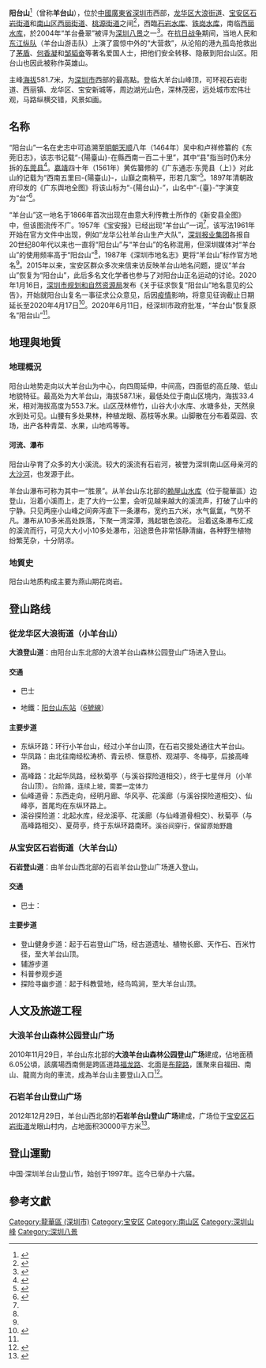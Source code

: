 {{Expand|time=2014-07-17T08:41:52+00:00}}
{{Infobox Mountain
| table_width =
| Name             = 阳台山
| other_name       = 羊笛山、羊台山
| native_name =
| Photo            = Mount Big Yangtai8.jpg
| Photo size       = 
| photo_alt =
| Caption          = 
| Elevation        = {{Convert|587.1|m|ft|0}}
| elevation_ref =
| Prominence       = <!--相對高度-->
| prominence_ref =
| Parent peak      = 
| Listing          = 
| Translation      = 
| Language         = 
| Pronunciation    = 
| pushpin_map      = China Guangdong
| pushpin_label_position = 
| pushpin_map_caption    = 
| pushpin_mapsize        = 
| label =
| map_relief = <!-- 如果不想使用Location map的地形圖，填map_relief=0 -->
| latd= 22|latm= 39|lats=21.26|latNS=N
| longd= 113|longm= 57|longs= 18.53|longEW=E
| coord_type = <!--用於Template:Infobox coord，如果留空，預設為mountain-->
| region = <!--用於Template:Infobox coord-->
| display = <!--用於Template:Infobox coord，如果留空，預設為inline,title -->
| Location         =[[深圳市|深圳市]][[宝安区|宝安区]]、[[南山区|南山区]]、[[龙华区_(深圳市)|龍華區]]交界
| Range            = <!--山脈-->
| Grid_ref_UK      = 
| Grid_ref_Ireland = 
| Coordinates      = {{coord|22|39|21.26|N|113|57|18.53|E}}
| coordinates_ref  = 
| Topographic map  = <!--地形圖-->
| Type             = <!--類別-->
| Age              = <!--年齡-->
| Volcanic_Arc/Belt= 
| Last eruption    = <!--最近噴發-->
| First ascent     = <!--首次登頂-->
| Easiest route    = 大浪登山道、石岩登山道
}}
'''阳台山'''<ref name="restore">{{cite web|url=http://pnr.sz.gov.cn/xxgk/gggs/content/post_7781703.html|title=深圳市规划和自然资源局关于恢复使用阳台山地名的通知|work=[[深圳市规划和自然资源局|深圳市规划和自然资源局]]|date=2020-06-11|accessdate=2020-08-18}}</ref>（曾称'''羊台山'''），位於[[中國|中國]][[廣東省|廣東省]][[深圳市|深圳市]]西部，[[龙华区_(深圳市)|龙华区]][[大浪街道|大浪街道]]、[[宝安区|宝安区]][[石岩街道|石岩街道]]和[[南山区|南山区]][[西丽街道|西丽街道]]、[[桃源街道_(深圳市)|桃源街道]]之间<ref>{{Cite web|url=http://syjdb.baoan.gov.cn/xxgk_12101/ywxx/zjsy/sygk/201007/t20100705_370264.html|title=石岩旅游风景|accessdate=2016-10-12|author=|date=|publisher=|deadurl=yes|archiveurl=https://web.archive.org/web/20161013001533/http://syjdb.baoan.gov.cn/xxgk_12101/ywxx/zjsy/sygk/201007/t20100705_370264.html|archivedate=2016-10-13}}</ref>，西臨[[石岩水库|石岩水库]]、[[铁岗水库|铁岗水库]]，南临[[西丽水库|西丽水库]]，於2004年“羊台叠翠”被评为[[深圳八景|深圳八景]]之一<ref>{{Cite news|url=http://jb.sznews.com/html/2015-05/22/content_3231523.htm|title=深圳新八景：从深圳8大城市景观读懂 市第六次党代会报告|last=|first=|date=2015-05-22|work=|publisher=[[深圳報業集團|深圳報業集團]]|newspaper=晶報|accessdate=2015-05-22|quote=2004年8月，深圳开评“深圳八景”，新评选出来的“深圳八景”是指：大鹏所城（大鹏所城）、莲山春早（莲花山）、侨城锦绣（华侨城）、深南溢彩（深南大道）、梧桐烟云（梧桐山）、梅沙踏浪（大梅沙、小梅沙）、一街两制（“中英街”）和羊台叠翠（羊台山），这八景是在31处候选景观中脱颖而出，共同组成新的“深圳八景”。|archive-date=2017-03-05|archive-url=https://web.archive.org/web/20170305033103/http://jb.sznews.com/html/2015-05/22/content_3231523.htm|dead-url=yes}}</ref>。在[[抗日战争|抗日战争]]期间，当地人民和[[东江纵队|东江纵队]]（羊台山游击队）上演了震惊中外的“大营救”，从沦陷的港九孤岛抢救出了[[茅盾|茅盾]]、[[何香凝|何香凝]]和[[邹韬奋|邹韬奋]]等著名爱国人士，把他们安全转移、隐蔽到阳台山区。阳台山也因此被称作英雄山。

主峰[[海拔|海拔]]581.7米，为[[深圳市|深圳市]]西部的最高點。登临大羊台山峰顶，可环视石岩街道、西丽镇、龙华区、宝安新城等，周边湖光山色，深林茂密，远处城市宏伟壮观，马路纵横交错，风景如画。

== 名称 ==
“阳台山”一名在史志中可追溯至[[明朝|明朝]][[天顺_(明朝)|天顺]]八年（1464年）吴中和卢祥修纂的《东莞旧志》，该志书记载“-{陽臺山}-在縣西南一百二十里”，其中“县”指当时仍未分拆的[[东莞县|东莞县]]<ref name="jing200417">{{cite news|url=http://www.sznews.com/news/content/2020-04/17/content_23070209.htm|title=“羊台山”还是“阳台山”？深圳这座名山的名字惹争议|work=[[晶报|晶报]]|date=2020-04-17|accessdate=2020-08-18}}</ref>。[[嘉靖|嘉靖]]四十年（1561年）黄佐纂修的《广东通志·东莞县（上）》对此山的记载为“西南五里曰-{陽臺山}-，山巔之南稍平，形若几案”<ref>{{cite web|url=http://pnr.sz.gov.cn/szsghhzrzyjwzgkml/szsghhzrzyjwzgkml/qt/tzgg/content/post_7050545.html|title=深圳市规划和自然资源局关于征求恢复“阳台山”地名意见的公告|publisher=[[深圳市规划和自然资源局|深圳市规划和自然资源局]]|date=2020-01-16|accessdate=2020-08-18}}</ref>。1897年清朝政府印发的《广东舆地全图》将该山标为“-{陽台山}-”，山名中“-{臺}-”字演变为“台”<ref name="repo">{{cite web|url=http://pnr.sz.gov.cn/attachment/0/680/680227/7781703.pdf|title=羊台山地名变更考证与社会影响评估|work=深圳市规划和自然资源局; 深圳市越众文化传播有限公司|date=2020-05|accessdate=2020-08-18}}</ref>。

“羊台山”这一地名于1866年首次出现在由意大利传教士所作的《新安县全图》中，但该图流传不广。1957年《宝安报》已经出现“羊台山”一词<ref name="repo"/>，该写法1961年开始在官方文件中出现，例如“龙华公社羊台山生产大队”，[[深圳报业集团|深圳报业集团]]各报自20世纪80年代以来也一直将“阳台山”与“羊台山”的名称混用，但深圳媒体对“羊台山”的使用频率高于“阳台山”<ref name="jing200417"/>，1987年《深圳市地名志》更将“羊台山”标作官方地名<ref name="repo"/>。2015年以来，宝安区群众多次来信来访反映羊台山地名问题，提议“羊台山”恢复为“阳台山”，此后多名文化学者也参与了对阳台山正名运动的讨论。2020年1月16日，[[深圳市规划和自然资源局|深圳市规划和自然资源局]]发布《关于征求恢复“阳台山”地名意见的公告》，开始就阳台山复名一事征求公众意见，后因[[2019冠状病毒病疫情|疫情]]影响，将意见征询截止日期延长至2020年4月17日<ref>{{cite web|url=http://pnr.sz.gov.cn/xxgk/gggs/content/post_7263814.html|title=深圳市规划和自然资源局关于延长恢复“阳台山”地名征求意见时间的公告|publisher=[[深圳市规划和自然资源局|深圳市规划和自然资源局]]|date=2020-04-03|accessdate=2020-08-18}}</ref>。2020年6月11日，经深圳市政府批准，“羊台山”恢复原名“阳台山”<ref name="restore"/>。

==地理與地質==

===地理概況===
阳台山地势走向以大羊台山为中心，向四周延伸，中间高，四面低的高丘陵、低山地貌特征。最高处为大羊台山，海拔587.1米，最低处位于南山区境内，海拔33.4米，相对海拔高度为553.7米。山区茂林修竹，山谷大小水库、水塘多处，天然泉水到处可见。山腰有多处果林，种植龙眼、荔枝等水果。山脚散在分布着菜园、农场，出产各种青菜、水果，山地鸡等等。

====河流、瀑布====
阳台山孕育了众多的大小溪流。较大的溪流有石岩河，被誉为深圳南山区母亲河的[[沙河_(深圳)|大沙河]]，也发源于此。

羊台山瀑布可称为其中一“胜景”。从羊台山东北部的[[赖屋山水库|赖屋山水库]]（位于龍華區）边登山，沿着小溪而上，走了大约一公里，会听见越来越大的溪流声，打破了山中的宁静。只见两座小山峰之间奔泻直下一条瀑布，宽约五六米，水气氤氲，气势不凡。瀑布从10多米高处跌落，下聚一湾深潭，溅起银色浪花。 沿着这条瀑布汇成的溪流而行，可见大大小小10多处瀑布，沿途景色非常恬静清幽，各种野生植物纷繁芜杂，十分阴凉。

===地質史===
阳台山地质构成主要为燕山期花岗岩。

== 登山路线 ==

=== 從龙华区大浪街道（小羊台山） ===
'''大浪登山道'''：由阳台山东北部的大浪羊台山森林公园登山广场进入登山。

==== 交通 ====
* 巴士
{{深圳公交巴士列表|332|624|651|668|882|E12|E34|E36|E40|M115|M193|M233|M244|M262|M301|M310|M352|M378|M379|M415|M420|M462|高峰43|高峰45|旅游9|车站名=阳台山东地铁站}}
{{深圳公交巴士列表|B906|车站名=阳台山东地铁站①}}
* 地鐵：[[阳台山东站|阳台山东站]]（[[深圳地铁6号线|6號線]]）

====主要步道====
* 东纵环路：环行小羊台山，经过小羊台山顶，在石岩交接处通往大羊台山。
* 华凤路：由北往南经松涛桥、青云桥、惬意桥、观湖亭、冬梅亭，后接高峰路。
* 高峰路：北起华凤路，经秋菊亭（与溪谷探险道相交），终于七星伴月（小羊台山顶）。<span style="font-size:small">台阶路，连续上坡，需要一定体力</span>
* 仙峰道骨：东西走向，经明月廊、华风亭、花溪廊（与溪谷探险道相交）、仙峰亭，首尾均在东纵环路上。
* 溪谷探险道：北起水库，经龙溪亭、花溪廊（与仙峰道骨相交）、秋菊亭（与高峰路相交）、夏荷亭，终于东纵环路南环。<span style="font-size:small">溪谷间穿行，保留原始野趣</span>

=== 从宝安区石岩街道（大羊台山） ===
'''石岩登山道'''：由羊台山西北部的石岩羊台山登山广场進入登山。

==== 交通 ====
* 巴士：
{{深圳公交巴士列表|767|B891|M372|M442|M472|高峰145|车站名=龙腾路场站}}

====主要步道====
* 登山健身步道：起于石岩登山广场，经古道遗址、植物长廊、天作石、百米竹径，至大羊台山顶。
* 辅游步道
* 科普参观步道
* 探险寻幽步道：起于科教营地，经鸟鸣涧，至大羊台山顶。

==人文及旅遊工程==

=== 大浪羊台山森林公园登山广场 ===
2010年11月29日，羊台山东北部的'''大浪羊台山森林公园登山广场'''建成，佔地面積6.05公頃，該廣場西南側是跨區道路[[福龍路|福龙路]]、北面是[[布龍路|布龍路]]，匯聚來自福田、南山、龍崗方向的車流，成為羊台山主要登山入口<ref>{{Cite news|url=http://barb.sznews.com/html/2010-11/29/content_1334805.htm|title=羊台山森林公园登山广场投入使用|last=吴|first=春华|date=2010-11-29|work=|publisher=[[深圳報業集團|深圳報業集團]]|newspaper=[[寶安日報|寶安日報]]|accessdate=2010-11-29|deadurl=yes|archiveurl=https://web.archive.org/web/20101204043440/http://barb.sznews.com/html/2010-11/29/content_1334805.htm|archivedate=2010-12-04}}</ref>。

=== 石岩羊台山登山广场 ===
2012年12月29日，羊台山西北部的'''石岩羊台山登山广场'''建成，广场位于[[宝安区|宝安区]][[石岩街道|石岩街道]]龙眼山村内，占地面积30000平方米<ref>{{Cite news|url=http://www.chinadaily.com.cn/hqcj/zxqxb/2013-01-04/content_7930939.html|title=羊台山登山广场迎客 新登山道春节前后完工|last=|first=|date=2013-01-04|work=寶安日報|accessdate=2013-01-04|archive-url=https://web.archive.org/web/20130922003744/http://www.chinadaily.com.cn/hqcj/zxqxb/2013-01-04/content_7930939.html|archive-date=2013-09-22|dead-url=yes}}</ref>。

==登山運動==
中国·深圳羊台山登山节，始创于1997年。迄今已举办十六届。

== 參考文獻 ==
{{Reflist}}


{{深圳}}
{{歷代新安八景|state=autocollapse}}
[[Category:龍華區_(深圳市)|Category:龍華區 (深圳市)]]
[[Category:宝安区|Category:宝安区]]
[[Category:南山区|Category:南山区]]
[[Category:深圳山峰|Category:深圳山峰]]
[[Category:深圳八景|Category:深圳八景]]